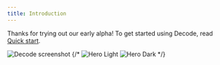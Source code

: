 ```yaml
---
title: Introduction
---
```


Thanks for trying out our early alpha! To get started using Decode, read [Quick start](/quickstart).

<img className="block" src="/images/hero-light.png" alt="Decode screenshot" />
{/* <img
  className="block dark:hidden"
  src="/images/hero-light.png"
  alt="Hero Light"
/>
<img
  className="hidden dark:block"
  src="/images/hero-dark.png"
  alt="Hero Dark"
/> */}
